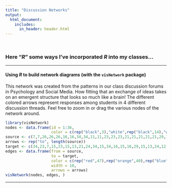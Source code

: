 ---
title: "Discussion Networks"
output:
  html_document:
    includes:
      in_header: header.html
---

<br>

### Here "*R*" some ways I've incorporated *R* into my classes...

---

#### Using *R* to build network diagrams (with the `visNetwork` package)

This network was created from the patterns in our class discussion forums in Psychology and Social Media. How fitting that an exchange of ideas takes on an emergent structure that looks so much like a  brain! The different colored arrows represent responses among students in 4 different discussion threads. Feel free to zoom in or drag the various nodes of the network around.

```{r, echo = FALSE, warning = FALSE}
library(visNetwork)
nodes <- data.frame(id = 1:36,
                    color = c(rep("black",3),"white",rep("black",14),"white","white",rep("black",16)))
source <- c(7,7,26,26,26,16,16,34,34,11,11,23,23,23,21,21,21,21,21,29,18,18,18,12,6,6,33,33,2,2,2,2,8,29,29,15,30,13,24,15,32,32,32,28,28,24,13,7,7,26,26,34,34,34,34,34,12,11,16,16,12,12,12,18,18,21,21,6,8,23,23,33,30,24,29,29,29,28,15,15,15,15,32,13,13,2,2,7,7,26,26,26,14,14,14,31,31,31,31,8,8,8,28,25,25,36,28,28,9,9,1,25,25,22,22,5,5,15,27,27,35,35,3,7,8,8,14,14,14,10,10,10,36,9,9,31,2,26,26,5,22,22,28,28,25,25,25,25,27,27,3,3,3,1,17,17)
arrows <- rep("to", length(source))
target <- c(34,23,7,15,23,15,13,21,24,34,15,34,16,15,16,29,15,13,24,12,28,29,13,18,28,32,29,24,21,33,13,24,33,13,32,2,11,18,30,30,12,8,29,8,11,29,6,26,34,34,11,29,16,32,13,24,34,34,7,15,28,33,18,12,15,6,12,12,21,11,13,28,32,29,12,23,24,11,6,12,33,23,30,21,2,30,18,36,17,14,25,14,28,10,25,36,28,27,15,28,10,1,15,28,31,17,26,22,26,27,3,8,26,5,9,26,1,3,5,35,28,9,22,1,28,14,17,15,27,14,36,15,10,2,28,27,22,14,10,26,14,31,36,25,26,9,22,5,3,1,17,25,9,35,8,5)
edges <- data.frame(from = source,
                    to = target,
                    color = c(rep("red",47),rep("orange",40),rep("blue",36),rep("cyan",33)),
                    width = 10,
                    arrows = arrows)
visNetwork(nodes, edges, )
```

---
